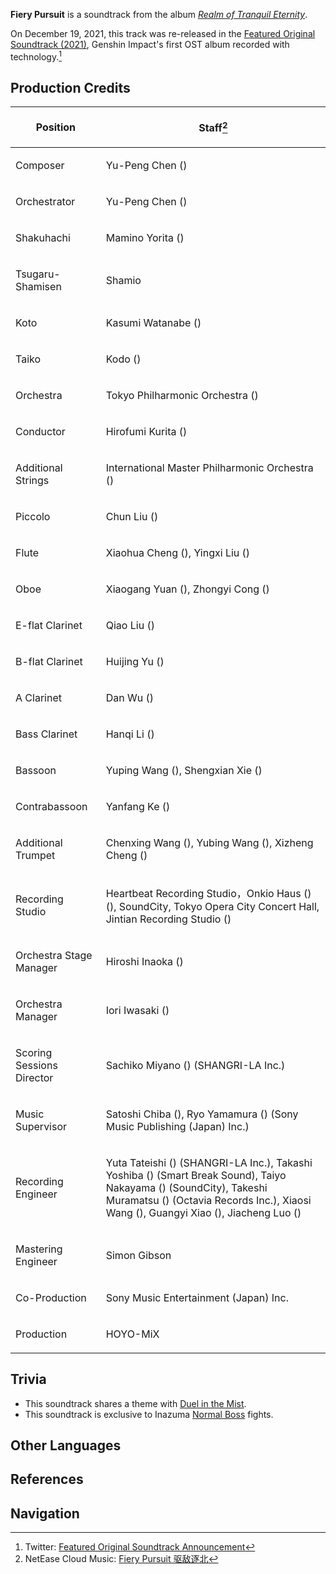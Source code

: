 {{Soundtrack Infobox
|title          =
|image          = Realm of Tranquil Eternity.jpg
|album          = Realm of Tranquil Eternity
|disc           = 3
|number         = 62
|featured       =
|featured2      =
|featured3      =
|featured_disc  =
|featured_disc2 =
|featured_disc3 =
|youtube_id     = B2JFHBB-zRE
|youtube_time   = 770
|spotify_id     = 2l0zHq18cbYPlWInhmt5iq
|played_in      = Inazuma Battle Theme; Normal Boss
|during         = [[Inazuma]] ([[Normal Boss]])
|domain         =
|previous       = Overlord of the Thunderstorm
|next           = 
}}
'''Fiery Pursuit''' is a soundtrack from the album ''[[Realm of Tranquil Eternity]]''.

On December 19, 2021, this track was re-released in the [[Featured Original Soundtrack (2021)]], Genshin Impact's first OST album recorded with {{w|Dolby Atmos}} technology.<ref>Twitter: [https://twitter.com/genshinimpact/status/1472423184171343872 Featured Original Soundtrack Announcement]</ref>

==Production Credits==
{| class="wikitable" style="text-align:left; height:0.5em"
! Position
! Staff<ref>NetEase Cloud Music: [https://music.163.com/#/song?id=1879098466 Fiery Pursuit 驱敌逐北]</ref>
|-
! Composer
| Yu-Peng Chen ({{Lang|zh=陈致逸|mini=1}})
|-
! Orchestrator
| Yu-Peng Chen ({{Lang|zh=陈致逸|mini=1}})
|-
! Shakuhachi
| Mamino Yorita ({{Lang|ja=寄田真見乃|mini=1}})
|-
! Tsugaru-Shamisen
| Shamio
|-
! Koto
| Kasumi Watanabe ({{Lang|ja=渡邊香澄|mini=1}})
|-
! Taiko
| Kodo ({{Lang|ja=太鼓芸能集団 鼓童|mini=1}})
|-
! Orchestra
| Tokyo Philharmonic Orchestra ({{Lang|ja=東京フィルハーモニー交響楽団|mini=1}})
|-
! Conductor
| Hirofumi Kurita ({{Lang|ja=栗田博文|mini=1}})
|-
! Additional Strings
| International Master Philharmonic Orchestra ({{Lang|zh=国际首席爱乐乐团|mini=1}})
|-
! Piccolo
| Chun Liu ({{Lang|zh=短笛|mini=1}})
|-
! Flute
| Xiaohua Cheng ({{Lang|zh=程晓华|mini=1}}), Yingxi Liu ({{Lang|zh=刘颖熙|mini=1}})
|-
! Oboe
| Xiaogang Yuan ({{Lang|zh=袁小钢|mini=1}}), Zhongyi Cong ({{Lang|zh=丛众一|mini=1}})
|-
! E-flat Clarinet
| Qiao Liu ({{Lang|zh=刘峤|mini=1}})
|-
! B-flat Clarinet
| Huijing Yu ({{Lang|zh=庾慧晶|mini=1}})
|-
! A Clarinet
| Dan Wu ({{Lang|zh=吴丹|mini=1}})
|-
! Bass Clarinet
| Hanqi Li ({{Lang|zh=李翰琪|mini=1}})
|-
! Bassoon
| Yuping Wang ({{Lang|zh=王昱平|mini=1}}), Shengxian Xie ({{Lang|zh=谢圣娴|mini=1}})
|-
! Contrabassoon
| Yanfang Ke ({{Lang|zh=柯燕芳|mini=1}})
|-
! Additional Trumpet
| Chenxing Wang ({{Lang|zh=王晨醒|mini=1}}), Yubing Wang ({{Lang|zh=王与兵|mini=1}}), Xizheng Cheng ({{Lang|zh=程锡峥|mini=1}})
|-
! Recording Studio
| Heartbeat Recording Studio，Onkio Haus ({{Lang|ja=音響ハウス|mini=1}}) ({{Lang|zh=音響ハウス|mini=1}}), SoundCity, Tokyo Opera City Concert Hall, Jintian Recording Studio ({{Lang|zh=金田录音棚|mini=1}})
|-
! Orchestra Stage Manager
| Hiroshi Inaoka ({{Lang|ja=稲岡宏司|mini=1}})
|-
! Orchestra Manager
| Iori Iwasaki ({{Lang|ja=岩崎井織|mini=1}})
|-
! Scoring Sessions Director
| Sachiko Miyano ({{Lang|ja=宮野幸子|mini=1}}) (SHANGRI-LA Inc.)
|-
! Music Supervisor
| Satoshi Chiba ({{Lang|ja=千葉智史|mini=1}}), Ryo Yamamura ({{Lang|ja=山村涼|mini=1}}) (Sony Music Publishing (Japan) Inc.)
|-
! Recording Engineer
| Yuta Tateishi ({{Lang|ja=立石佑太|mini=1}}) (SHANGRI-LA Inc.), Takashi Yoshiba ({{Lang|ja=吉羽貴史|mini=1}}) (Smart Break Sound), Taiyo Nakayama ({{Lang|ja=中山太陽|mini=1}}) (SoundCity), Takeshi Muramatsu ({{Lang|ja=村松健|mini=1}}) (Octavia Records Inc.), Xiaosi Wang ({{Lang|zh=王小四|mini=1}}), Guangyi Xiao ({{Lang|zh=肖广一|mini=1}}), Jiacheng Luo ({{Lang|zh=罗嘉成|mini=1}})
|-
! Mastering Engineer
| Simon Gibson
|-
! Co-Production
| Sony Music Entertainment (Japan) Inc.
|-
! Production
| HOYO-MiX
|}

==Trivia==
* This soundtrack shares a theme with [[Duel in the Mist]].
* This soundtrack is exclusive to Inazuma [[Normal Boss]] fights.

==Other Languages==
{{Other Languages|default_hidden = 1
|en      = Fiery Pursuit
|zhs     = 驱敌逐北
|zhs_rm  = Qūdí Zhúběi
|zht     = 驅敵逐北
|zht_rm  = Qūdí Zhúběi
|ja      = 追奔逐北
|ja_rm   = Tsuihon-chikuhoku
}}

==References==
{{Reflist}}

==Navigation==
{{Soundtrack Navbox|Realm of Tranquil Eternity}}